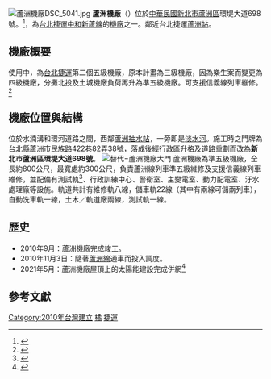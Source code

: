 {{Original research|time=2021-03-11}}
{{noteTA
|G1=Transport
|G2=Unit
|T=zh-hant:蘆洲機廠;zh-hans:芦洲机厂;
|1=zh-hant:蘆洲機廠;zh-hans:芦洲机厂;
}}
{{coord|25.096734|121.470441|format=dms|display=title|scale:10000}}
[[File:蘆洲機廠DSC_5041.jpg|thumb]]
'''蘆洲機廠'''（{{lang-en|Luzhou Depot}}）位於[[中華民國|中華民國]][[新北市|新北市]][[蘆洲區|蘆洲區]]環堤大道698號。<ref>{{Cite web|title=台北大眾捷運股份有限公司蘆洲機廠|url=https://thaubing.gcaa.org.tw/facility/F14A2456/local|access-date=2021-07-10|work=透明足跡|language=zh-hant}}</ref>，為[[台北捷運|台北捷運]][[中和新蘆線|中和新蘆線]]的[[機廠|機廠]]之一。鄰近台北捷運[[蘆洲站|蘆洲站]]。

==機廠概要==
使用中，為[[台北捷運|台北捷運]]第二個五級機廠，原本計畫為三級機廠，因為樂生案而變更為四級機廠，分攤北投及土城機廠負荷再升為準五級機廠。可支援信義線列車維修。<ref>{{Cite web|title=臺北市動產質借處|url=https://www.dorts.gov.taipei/News_Content.aspx?n=2A66A485FACB0D5B&s=4B6E91F5024F9473|access-date=2021-07-10|date=2019-12-11|last=臺北市動產質借處|work=臺北市政府捷運工程局|language=zh-Hant}}</ref>

==機廠位置與結構==
位於水湳溝和環河道路之間，西鄰[[蘆洲抽水站|蘆洲抽水站]]，一旁即是[[淡水河|淡水河]]。施工時之門牌為台北縣蘆洲市民族路422巷82弄38號，落成後經行政區升格及道路重劃而改為'''新北市蘆洲區環堤大道698號'''。
[[File:2020_Luzhou_Depot_i.jpg|替代=蘆洲機廠大門]]
蘆洲機廠為準五級機廠，全長約800公尺，最寬處約300公尺，負責蘆洲線列車準五級維修及支援信義線列車維修，並配備有測試軌<ref>{{Cite web|title=臺北市動產質借處|url=https://www.dorts.gov.taipei/News_Content.aspx?n=2A66A485FACB0D5B&sms=87415A8B9CE81B16&s=A65DFDD37AA3190E|access-date=2021-07-10|date=2019-12-11|last=臺北市動產質借處|work=臺北市政府捷運工程局|language=zh-Hant}}</ref>、行政訓練中心、警衛室、主變電室、動力配電室、汙水處理廠等設施。軌道共計有維修軌八線，儲車軌22線（其中有兩線可儲兩列車），自動洗車軌一線，土木／軌道廠兩線，測試軌一線。

==歷史==
*2010年9月：蘆洲機廠完成竣工。
*2010年11月3日：隨著[[蘆洲線|蘆洲線]]通車而投入調度。
*2021年5月：蘆洲機廠屋頂上的太陽能建設完成併網<ref>{{Cite web|title=大同集團再得北捷機廠太陽能標案 - 自由財經|url=https://ec.ltn.com.tw/article/breakingnews/3595195|access-date=2021-07-11|date=2021-07-07|last=自由時報電子報|work=自由時報電子報}}</ref>

== 參考文獻 ==
{{Commonscat|Luzhou Depot}}<references />{{台北捷運機廠}}
{{TW-rail-stub}}
{{portal bar|臺灣|臺北|臺灣鐵路運輸|鐵路|城市軌道交通}}

[[Category:2010年台灣建立|Category:2010年台灣建立]]
[[Category:台北捷運機廠|橘]]
[[Category:蘆洲區|捷運]]